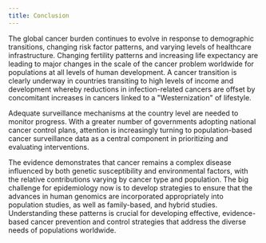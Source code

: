 ```yaml
---
title: Conclusion
---
```



The global cancer burden continues to evolve in response to demographic transitions, changing risk factor patterns, and varying levels of healthcare infrastructure. Changing fertility patterns and increasing life expectancy are leading to major changes in the scale of the cancer problem worldwide for populations at all levels of human development. A cancer transition is clearly underway in countries transiting to high levels of income and development whereby reductions in infection-related cancers are offset by concomitant increases in cancers linked to a "Westernization" of lifestyle.

Adequate surveillance mechanisms at the country level are needed to monitor progress. With a greater number of governments adopting national cancer control plans, attention is increasingly turning to population-based cancer surveillance data as a central component in prioritizing and evaluating interventions.

The evidence demonstrates that cancer remains a complex disease influenced by both genetic susceptibility and environmental factors, with the relative contributions varying by cancer type and population. The big challenge for epidemiology now is to develop strategies to ensure that the advances in human genomics are incorporated appropriately into population studies, as well as family-based, and hybrid studies. Understanding these patterns is crucial for developing effective, evidence-based cancer prevention and control strategies that address the diverse needs of populations worldwide.
